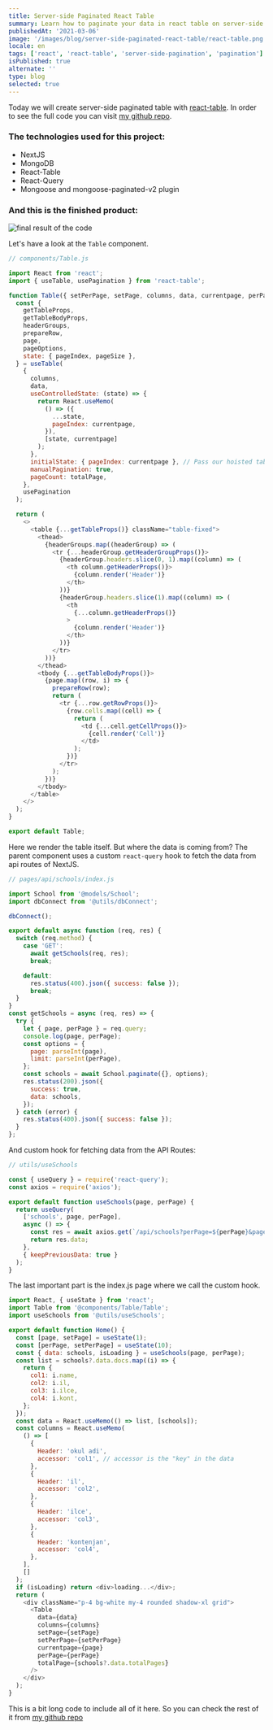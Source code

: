 ```yaml
---
title: Server-side Paginated React Table
summary: Learn how to paginate your data in react table on server-side
publishedAt: '2021-03-06'
image: '/images/blog/server-side-paginated-react-table/react-table.png'
locale: en
tags: ['react', 'react-table', 'server-side-pagination', 'pagination']
isPublished: true
alternate: ''
type: blog
selected: true
---
```


Today we will create server-side paginated table with [react-table](https://react-table.tanstack.com). In order to see the full code you can visit [my github repo](https://github.com/uguremirmustafa/server-side-paginated-table-with-react-table).

### The technologies used for this project:

- NextJS
- MongoDB
- React-Table
- React-Query
- Mongoose and mongoose-paginated-v2 plugin

### And this is the finished product:

![final result of the code](./schools.gif)

<!-- <Image src="/static/images/image.jpg" width={400} height={200} /> -->

Let's have a look at the `Table` component.

```javascript
// components/Table.js

import React from 'react';
import { useTable, usePagination } from 'react-table';

function Table({ setPerPage, setPage, columns, data, currentpage, perPage, totalPage }) {
  const {
    getTableProps,
    getTableBodyProps,
    headerGroups,
    prepareRow,
    page,
    pageOptions,
    state: { pageIndex, pageSize },
  } = useTable(
    {
      columns,
      data,
      useControlledState: (state) => {
        return React.useMemo(
          () => ({
            ...state,
            pageIndex: currentpage,
          }),
          [state, currentpage]
        );
      },
      initialState: { pageIndex: currentpage }, // Pass our hoisted table state
      manualPagination: true,
      pageCount: totalPage,
    },
    usePagination
  );

  return (
    <>
      <table {...getTableProps()} className="table-fixed">
        <thead>
          {headerGroups.map((headerGroup) => (
            <tr {...headerGroup.getHeaderGroupProps()}>
              {headerGroup.headers.slice(0, 1).map((column) => (
                <th column.getHeaderProps()}>
                  {column.render('Header')}
                </th>
              ))}
              {headerGroup.headers.slice(1).map((column) => (
                <th
                  {...column.getHeaderProps()}
                >
                  {column.render('Header')}
                </th>
              ))}
            </tr>
          ))}
        </thead>
        <tbody {...getTableBodyProps()}>
          {page.map((row, i) => {
            prepareRow(row);
            return (
              <tr {...row.getRowProps()}>
                {row.cells.map((cell) => {
                  return (
                    <td {...cell.getCellProps()}>
                      {cell.render('Cell')}
                    </td>
                  );
                })}
              </tr>
            );
          })}
        </tbody>
      </table>
    </>
  );
}

export default Table;
```

Here we render the table itself. But where the data is coming from? The parent component uses a custom `react-query` hook to fetch the data from api routes of NextJS.

```javascript
// pages/api/schools/index.js

import School from '@models/School';
import dbConnect from '@utils/dbConnect';

dbConnect();

export default async function (req, res) {
  switch (req.method) {
    case 'GET':
      await getSchools(req, res);
      break;

    default:
      res.status(400).json({ success: false });
      break;
  }
}
const getSchools = async (req, res) => {
  try {
    let { page, perPage } = req.query;
    console.log(page, perPage);
    const options = {
      page: parseInt(page),
      limit: parseInt(perPage),
    };
    const schools = await School.paginate({}, options);
    res.status(200).json({
      success: true,
      data: schools,
    });
  } catch (error) {
    res.status(400).json({ success: false });
  }
};
```

And custom hook for fetching data from the API Routes:

```javascript
// utils/useSchools

const { useQuery } = require('react-query');
const axios = require('axios');

export default function useSchools(page, perPage) {
  return useQuery(
    ['schools', page, perPage],
    async () => {
      const res = await axios.get(`/api/schools?perPage=${perPage}&page=${page}`);
      return res.data;
    },
    { keepPreviousData: true }
  );
}
```

The last important part is the index.js page where we call the custom hook.

```javascript
import React, { useState } from 'react';
import Table from '@components/Table/Table';
import useSchools from '@utils/useSchools';

export default function Home() {
  const [page, setPage] = useState(1);
  const [perPage, setPerPage] = useState(10);
  const { data: schools, isLoading } = useSchools(page, perPage);
  const list = schools?.data.docs.map((i) => {
    return {
      col1: i.name,
      col2: i.il,
      col3: i.ilce,
      col4: i.kont,
    };
  });
  const data = React.useMemo(() => list, [schools]);
  const columns = React.useMemo(
    () => [
      {
        Header: 'okul adi',
        accessor: 'col1', // accessor is the "key" in the data
      },
      {
        Header: 'il',
        accessor: 'col2',
      },
      {
        Header: 'ilce',
        accessor: 'col3',
      },
      {
        Header: 'kontenjan',
        accessor: 'col4',
      },
    ],
    []
  );
  if (isLoading) return <div>loading...</div>;
  return (
    <div className="p-4 bg-white my-4 rounded shadow-xl grid">
      <Table
        data={data}
        columns={columns}
        setPage={setPage}
        setPerPage={setPerPage}
        currentpage={page}
        perPage={perPage}
        totalPage={schools?.data.totalPages}
      />
    </div>
  );
}
```

This is a bit long code to include all of it here. So you can check the rest of it from [my github repo](https://github.com/uguremirmustafa/server-side-paginated-table-with-react-table)
